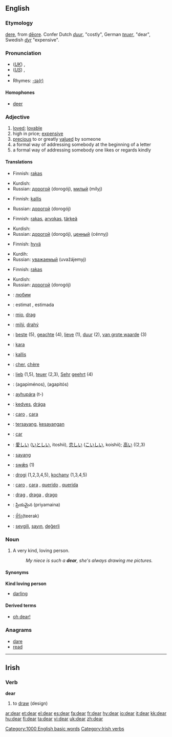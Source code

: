 {{wikipedia}}
==English==

{{rank|friend|herself|year|295|dear|high|above|received}}

===Etymology===
{{ME.}} [[dere]], from {{OE.}} [[dēore]]. Confer Dutch ''[[duur]]'', "costly", German ''[[teuer]]'', "dear", Swedish ''[[dyr]]'' "expensive".

===Pronunciation===
* (''[[Received Pronunciation|UK]]'') {{IPA|/dɪə/}}, {{SAMPA|/dI@/}}
* (''[[General American|US]]'') {{IPA|/dɪɹ/}}, {{SAMPA|/dIr/}}
* {{audio|en-us-dear.ogg|Audio (US)}}
* Rhymes: [[Rhymes:English:-ɪə(r)|-ɪə(r)]]

====Homophones====
*[[deer]]

===Adjective===
{{en-adj|dearer|dearest}}

# [[love]]d; [[lovable]]
# high in price; [[expensive]]
# [[precious]] to or greatly [[value]]d by someone
# a formal way of addressing somebody at the beginning of a letter
# a formal way of addressing somebody one likes or regards kindly

====Translations====
{{trans-top|loved; lovable}}
*Finnish: [[rakas]]
{{trans-mid}}
*Kurdish: {{KUchar|[[خۆشه‌ویست]]}}
*Russian: [[дорогой]] (dorogój), [[милый]] (mílyj)
{{trans-bottom}}

{{trans-top|high in price; expensive}}
*Finnish: [[kallis]]
{{trans-mid}}
*Russian: [[дорогой]] (dorogój)
{{trans-bottom}}

{{trans-top|precious to or greatly valued by someone}}
*Finnish: [[rakas]], [[arvokas]], [[tärkeä]]
{{trans-mid}}
*Kurdish: {{KUchar|[[ئازیز]]}}
*Russian: [[дорогой]] (dorogój), [[ценный]] (cénnyj)
{{trans-bottom}}

{{trans-top|a formal way of addressing somebody at the beginning of a letter}}
*Finnish: [[hyvä]]
{{trans-mid}}
*Kurdih: {{KUchar|[[به‌ڕێز]]}}
*Russian: [[уважаемый]] (uvažájemyj) 
{{trans-bottom}}

{{trans-top|a formal way of addressing somebody one likes or regards kindly}}
*Finnish: [[rakas]]
{{trans-mid}}
*Kurdish: {{KUchar|[[گیان]]}}
*Russian: [[дорогой]] (dorogój)
{{trans-bottom}}

{{checktrans-top}}
*{{ttbc|Bulgarian}}: [[любим]] {{m}}
*{{ttbc|Catalan}}: estimat {{m}}, estimada {{f}}
*{{ttbc|Croatian}}: [[mio]], [[drag]]
*{{ttbc|Czech}}: [[milý]], [[drahý]]
*{{ttbc|Dutch}}: [[beste]] (5), [[geachte]] (4), [[lieve]] (1), [[duur]] (2), [[van grote waarde]] (3)
*{{ttbc|Esperanto}}: [[kara]]
*{{ttbc|Estonian}}: [[kallis#Estonian|kallis]]
*{{ttbc|French}}: [[cher]], [[chère]]
*{{ttbc|German}}: [[lieb]] (1,5), [[teuer]] (2,3), [[Sehr]] [[geehrt]] (4)
*{{ttbc|Greek}}: {{t|el|αγαπημένος|m|}} (agapiménos), {{t|el|αγαπητός|m|}} (agapitós)
*{{ttbc|Guaraní}}: [[ayhupára]] (t-)
*{{ttbc|Hungarian}}: [[kedves]], [[drága]]
*{{ttbc|Italian}}: [[caro]] {{m}}, [[cara]] {{f}}
*{{ttbc|Indonesian}}: [[sayang|tersayang]], [[sayang|kesayangan]]
*{{ttbc|Interlingua}}: [[car]]
*{{ttbc|Japanese}}: [[愛しい]] ([[いとしい]], itoshii), [[恋しい]] ([[こいしい]], koishii); [[高い]] ((2,3)
*{{ttbc|Malay}}: [[sayang]]
*{{ttbc|Old English}}: [[swæs|swǣs]] (1)
*{{ttbc|Polish}}: [[drogi]] {{m}} (1,2,3,4,5), [[kochany]] (1,3,4,5)
*{{ttbc|Portuguese}}: [[caro]] {{m}}, [[cara]] {{f}}, [[querido]] {{m}}, [[querida]] {{f}}
*{{ttbc|Slovene}}: [[drag]] {{m}}, [[draga]] {{f}}, [[drago]] {{n}}
*{{ttbc|Telugu}}: ప్రియమైన (priyamaina)
*{{ttbc|Thai}}: [[ที่รัก]](teerak)
*{{ttbc|Turkish}}: [[sevgili]], [[sayın]], [[değerli]]
{{trans-bottom}}

===Noun===
{{en-noun}}

# A very kind, loving person.
#:''My niece is such a '''dear''', she's always drawing me pictures.''

====Synonyms====
'''Kind loving person'''
*[[darling]]

====Derived terms====
*[[oh dear|oh dear!]]

===Anagrams===
*[[dare]]
*[[read]]

[[Category:1000 English basic words]]

----

==Irish==

===Verb===
'''dear'''

# to [[draw]] (design)

[[Category:Irish verbs]]

[[ar:dear]]
[[et:dear]]
[[el:dear]]
[[es:dear]]
[[fa:dear]]
[[fr:dear]]
[[hy:dear]]
[[io:dear]]
[[it:dear]]
[[kk:dear]]
[[hu:dear]]
[[fi:dear]]
[[ta:dear]]
[[vi:dear]]
[[uk:dear]]
[[zh:dear]]